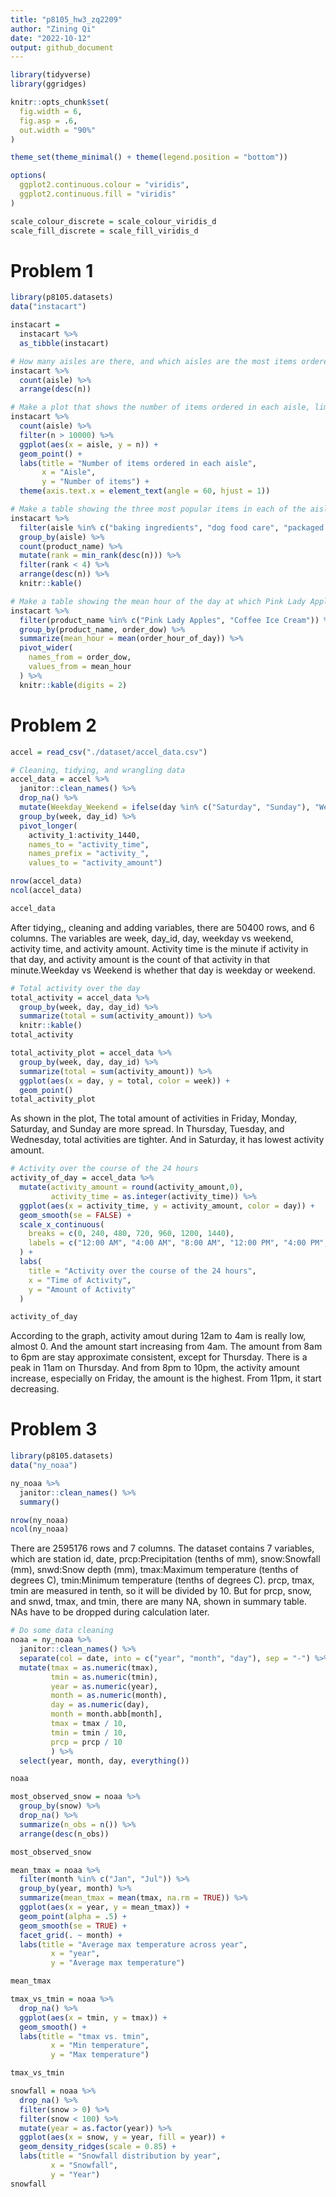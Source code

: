 ```yaml
---
title: "p8105_hw3_zq2209"
author: "Zining Qi"
date: "2022-10-12"
output: github_document
---
```

```r
library(tidyverse)
library(ggridges)

knitr::opts_chunk$set(
  fig.width = 6,
  fig.asp = .6,
  out.width = "90%"
)

theme_set(theme_minimal() + theme(legend.position = "bottom"))

options(
  ggplot2.continuous.colour = "viridis",
  ggplot2.continuous.fill = "viridis"
)

scale_colour_discrete = scale_colour_viridis_d
scale_fill_discrete = scale_fill_viridis_d
```


# Problem 1
```r
library(p8105.datasets)
data("instacart")
```

```r
instacart = 
  instacart %>% 
  as_tibble(instacart)
```

```r
# How many aisles are there, and which aisles are the most items ordered from?
instacart %>% 
  count(aisle) %>% 
  arrange(desc(n))
```

```r
# Make a plot that shows the number of items ordered in each aisle, limiting this to aisles with more than 10000 items ordered
instacart %>% 
  count(aisle) %>% 
  filter(n > 10000) %>% 
  ggplot(aes(x = aisle, y = n)) + 
  geom_point() + 
  labs(title = "Number of items ordered in each aisle",
       x = "Aisle",
       y = "Number of items") +
  theme(axis.text.x = element_text(angle = 60, hjust = 1))
```

```r
# Make a table showing the three most popular items in each of the aisles “baking ingredients”, “dog food care”, and “packaged vegetables fruits”
instacart %>% 
  filter(aisle %in% c("baking ingredients", "dog food care", "packaged vegetables fruits")) %>%
  group_by(aisle) %>% 
  count(product_name) %>% 
  mutate(rank = min_rank(desc(n))) %>% 
  filter(rank < 4) %>% 
  arrange(desc(n)) %>%
  knitr::kable()
```

```r
# Make a table showing the mean hour of the day at which Pink Lady Apples and Coffee Ice Cream are ordered on each day of the week
instacart %>%
  filter(product_name %in% c("Pink Lady Apples", "Coffee Ice Cream")) %>%
  group_by(product_name, order_dow) %>%
  summarize(mean_hour = mean(order_hour_of_day)) %>% 
  pivot_wider(
    names_from = order_dow,
    values_from = mean_hour
  ) %>% 
  knitr::kable(digits = 2)
```



# Problem 2
```r
accel = read_csv("./dataset/accel_data.csv")
```

```r
# Cleaning, tidying, and wrangling data
accel_data = accel %>% 
  janitor::clean_names() %>% 
  drop_na() %>% 
  mutate(Weekday_Weekend = ifelse(day %in% c("Saturday", "Sunday"), "Weekend", "Weekday")) %>% 
  group_by(week, day_id) %>% 
  pivot_longer(
    activity_1:activity_1440,
    names_to = "activity_time", 
    names_prefix = "activity_",
    values_to = "activity_amount")

nrow(accel_data)
ncol(accel_data)

accel_data
```

After tidying,, cleaning and adding variables, there are 50400 rows, and 6 columns. The variables are week, day_id, day, weekday vs weekend, activity time, and activity amount. Activity time is the minute if activity in that day, and activity amount is the count of that activity in that minute.Weekday vs Weekend is whether that day is weekday or weekend.


```r
# Total activity over the day
total_activity = accel_data %>% 
  group_by(week, day, day_id) %>% 
  summarize(total = sum(activity_amount)) %>% 
  knitr::kable()
total_activity

total_activity_plot = accel_data %>% 
  group_by(week, day, day_id) %>% 
  summarize(total = sum(activity_amount)) %>% 
  ggplot(aes(x = day, y = total, color = week)) +
  geom_point()
total_activity_plot
```

As shown in the plot, The total amount of activities in Friday, Monday, Saturday, and Sunday are more spread. In Thursday, Tuesday, and Wednesday, total activities are tighter. And in Saturday, it has lowest activity amount.

```r
# Activity over the course of the 24 hours
activity_of_day = accel_data %>% 
  mutate(activity_amount = round(activity_amount,0),
         activity_time = as.integer(activity_time)) %>% 
  ggplot(aes(x = activity_time, y = activity_amount, color = day)) +
  geom_smooth(se = FALSE) +
  scale_x_continuous(
    breaks = c(0, 240, 480, 720, 960, 1200, 1440),
    labels = c("12:00 AM", "4:00 AM", "8:00 AM", "12:00 PM", "4:00 PM", "8:00 PM", "12:00 PM")
  ) +
  labs(
    title = "Activity over the course of the 24 hours",
    x = "Time of Activity",
    y = "Amount of Activity"
  )

activity_of_day
```

According to the graph, activity amout during 12am to 4am is really low, almost 0. And the amount start increasing from 4am. The amount from 8am to 6pm are stay approximate consistent, except for Thursday. There is a peak in 11am on Thursday. And from 8pm to 10pm, the activity amount increase, especially on Friday, the amount is the highest. From 11pm, it start decreasing.



# Problem 3
```r
library(p8105.datasets)
data("ny_noaa")
```

```r
ny_noaa %>% 
  janitor::clean_names() %>% 
  summary()

nrow(ny_noaa)
ncol(ny_noaa)
```

There are 2595176 rows and 7 columns. The dataset contains 7 variables, which are station id, date, prcp:Precipitation (tenths of mm), snow:Snowfall (mm), snwd:Snow depth (mm), tmax:Maximum temperature (tenths of degrees C), tmin:Minimum temperature (tenths of degrees C). prcp, tmax, tmin are measured in tenth, so it will be divided by 10. But for prcp, snow, and snwd, tmax, and tmin, there are many NA, shown in summary table. NAs have to be dropped during calculation later.


```r
# Do some data cleaning
noaa = ny_noaa %>% 
  janitor::clean_names() %>% 
  separate(col = date, into = c("year", "month", "day"), sep = "-") %>% 
  mutate(tmax = as.numeric(tmax),
         tmin = as.numeric(tmin),
         year = as.numeric(year),
         month = as.numeric(month),
         day = as.numeric(day),
         month = month.abb[month],
         tmax = tmax / 10,
         tmin = tmin / 10,
         prcp = prcp / 10
         ) %>% 
  select(year, month, day, everything())

noaa  
```



```r
most_observed_snow = noaa %>% 
  group_by(snow) %>% 
  drop_na() %>% 
  summarize(n_obs = n()) %>%
  arrange(desc(n_obs))

most_observed_snow
```


```r
mean_tmax = noaa %>% 
  filter(month %in% c("Jan", "Jul")) %>% 
  group_by(year, month) %>% 
  summarize(mean_tmax = mean(tmax, na.rm = TRUE)) %>% 
  ggplot(aes(x = year, y = mean_tmax)) +
  geom_point(alpha = .5) +
  geom_smooth(se = TRUE) +
  facet_grid(. ~ month) +
  labs(title = "Average max temperature across year",
         x = "year",
         y = "Average max temperature")

mean_tmax
```
  

```r
tmax_vs_tmin = noaa %>% 
  drop_na() %>% 
  ggplot(aes(x = tmin, y = tmax)) +
  geom_smooth() +
  labs(title = "tmax vs. tmin",
         x = "Min temperature",
         y = "Max temperature")

tmax_vs_tmin  
```

```r
snowfall = noaa %>% 
  drop_na() %>% 
  filter(snow > 0) %>% 
  filter(snow < 100) %>% 
  mutate(year = as.factor(year)) %>% 
  ggplot(aes(x = snow, y = year, fill = year)) +
  geom_density_ridges(scale = 0.85) +
  labs(title = "Snowfall distribution by year",
         x = "Snowfall",
         y = "Year")
snowfall
```



